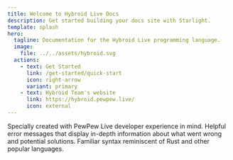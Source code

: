 ```yaml
---
title: Welcome to Hybroid Live Docs
description: Get started building your docs site with Starlight.
template: splash
hero:
  tagline: Documentation for the Hybroid Live programming language.
  image:
    file: ../../assets/hybroid.svg
  actions:
    - text: Get Started
      link: /get-started/quick-start
      icon: right-arrow
      variant: primary
    - text: Hybroid Team's website
      link: https://hybroid.pewpew.live/
      icon: external
---
```



<CardGrid stagger>
  <Card title="Handcrafted for PewPew Live" icon="rocket">
    Specially created with PewPew Live developer experience in mind.
  </Card>
  <Card title="State of the art error messages" icon="warning">
    Helpful error messages that display in-depth information about what went wrong and potential
    solutions.
  </Card>
  <Card title="Familiar syntax" icon="add-document">
    Familiar syntax reminiscent of Rust and other popular languages.
  </Card>
</CardGrid>
